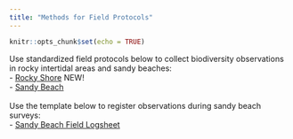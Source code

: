 ```yaml
---
title: "Methods for Field Protocols"
---
```


```r
knitr::opts_chunk$set(echo = TRUE)
```
Use standardized field protocols below to collect biodiversity observations in rocky intertidal areas and sandy beaches:<br> 
- [Rocky Shore](protocols/MBON_P2P_RS_Protocol.pdf) NEW!<br>
- [Sandy Beach](protocols/Sandy-Beach_Protocol_MBON-P2P_2018-09-12.pdf)
<br>
<br>
Use the template below to register observations during sandy beach surveys:<br>
- [Sandy Beach Field Logsheet](protocols/Field_logsheet_Sandy_Beach_MBON_Pole_to_Pole.pdf)

